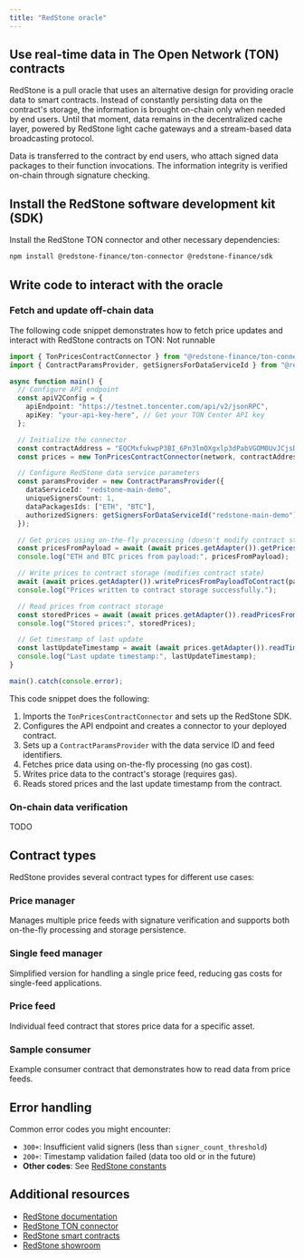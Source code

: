 ```yaml
---
title: "RedStone oracle"
---
```


## Use real-time data in The Open Network (TON) contracts

RedStone is a pull oracle that uses an alternative design for providing oracle data to smart contracts. Instead of constantly persisting data on the contract's storage, the information is brought on-chain only when needed by end users. Until that moment, data remains in the decentralized cache layer, powered by RedStone light cache gateways and a stream-based data broadcasting protocol.

Data is transferred to the contract by end users, who attach signed data packages to their function invocations. The information integrity is verified on-chain through signature checking.

## Install the RedStone software development kit (SDK)

Install the RedStone TON connector and other necessary dependencies:

```bash
npm install @redstone-finance/ton-connector @redstone-finance/sdk
```

## Write code to interact with the oracle

### Fetch and update off-chain data

The following code snippet demonstrates how to fetch price updates and interact with RedStone contracts on TON:
Not runnable

```ts
import { TonPricesContractConnector } from "@redstone-finance/ton-connector";
import { ContractParamsProvider, getSignersForDataServiceId } from "@redstone-finance/sdk";

async function main() {
  // Configure API endpoint
  const apiV2Config = {
    apiEndpoint: "https://testnet.toncenter.com/api/v2/jsonRPC",
    apiKey: "your-api-key-here", // Get your TON Center API key
  };

  // Initialize the connector
  const contractAddress = "EQCMxfukwpP3BI_6Pn3lmOXgxlp3dPabVGOM0UvJCjsDhkdD";
  const prices = new TonPricesContractConnector(network, contractAddress);

  // Configure RedStone data service parameters
  const paramsProvider = new ContractParamsProvider({
    dataServiceId: "redstone-main-demo",
    uniqueSignersCount: 1,
    dataPackagesIds: ["ETH", "BTC"],
    authorizedSigners: getSignersForDataServiceId("redstone-main-demo"),
  });

  // Get prices using on-the-fly processing (doesn't modify contract state)
  const pricesFromPayload = await (await prices.getAdapter()).getPricesFromPayload(paramsProvider);
  console.log("ETH and BTC prices from payload:", pricesFromPayload);

  // Write prices to contract storage (modifies contract state)
  await (await prices.getAdapter()).writePricesFromPayloadToContract(paramsProvider);
  console.log("Prices written to contract storage successfully.");

  // Read prices from contract storage
  const storedPrices = await (await prices.getAdapter()).readPricesFromContract(paramsProvider);
  console.log("Stored prices:", storedPrices);

  // Get timestamp of last update
  const lastUpdateTimestamp = await (await prices.getAdapter()).readTimestampFromContract();
  console.log("Last update timestamp:", lastUpdateTimestamp);
}

main().catch(console.error);
```

This code snippet does the following:

1. Imports the `TonPricesContractConnector` and sets up the RedStone SDK.
1. Configures the API endpoint and creates a connector to your deployed contract.
1. Sets up a `ContractParamsProvider` with the data service ID and feed identifiers.
1. Fetches price data using on-the-fly processing (no gas cost).
1. Writes price data to the contract's storage (requires gas).
1. Reads stored prices and the last update timestamp from the contract.

### On-chain data verification

TODO

## Contract types

RedStone provides several contract types for different use cases:

### Price manager

Manages multiple price feeds with signature verification and supports both on-the-fly processing and storage persistence.

### Single feed manager

Simplified version for handling a single price feed, reducing gas costs for single-feed applications.

### Price feed

Individual feed contract that stores price data for a specific asset.

### Sample consumer

Example consumer contract that demonstrates how to read data from price feeds.

## Error handling

Common error codes you might encounter:

- `300+`: Insufficient valid signers (less than `signer_count_threshold`)
- `200+`: Timestamp validation failed (data too old or in the future)
- **Other codes**: See [RedStone constants](https://github.com/redstone-finance/redstone-oracles-monorepo/blob/main/packages/ton-connector/src/config/constants.ts)

## Additional resources

- [RedStone documentation](https://docs.redstone.finance/docs/introduction)
- [RedStone TON connector](https://github.com/redstone-finance/redstone-oracles-monorepo/tree/main/packages/ton-connector)
- [RedStone smart contracts](https://github.com/redstone-finance/redstone-oracles-monorepo/tree/main/packages/ton-connector/contracts)
- [RedStone showroom](https://ton-showroom.redstone.finance/)
